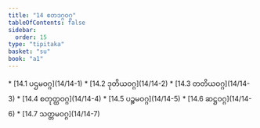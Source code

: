```yaml
---
title: "14 ဧတဒဂ္ဂဝဂ္ဂ"
tableOfContents: false
sidebar:
  order: 15
type: "tipitaka"
basket: "su"
book: "a1"
---
```



<DynamicBreadcrumb />



<TableOfContents book="a1" section="14">
* [14.1 ပဌမဝဂ္ဂ](14/14-1)
* [14.2 ဒုတိယဝဂ္ဂ](14/14-2)
* [14.3 တတိယဝဂ္ဂ](14/14-3)
* [14.4 စတုတ္ထဝဂ္ဂ](14/14-4)
* [14.5 ပဉ္စမဝဂ္ဂ](14/14-5)
* [14.6 ဆဋ္ဌဝဂ္ဂ](14/14-6)
* [14.7 သတ္တမဝဂ္ဂ](14/14-7)
</TableOfContents>
